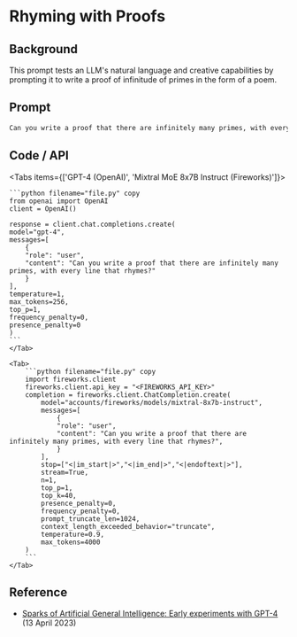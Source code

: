 # Rhyming with Proofs


## Background
This prompt tests an LLM's natural language and creative capabilities by prompting it to write a proof of infinitude of primes in the form of a poem.

## Prompt
```txt filename="prompt.txt" copy
Can you write a proof that there are infinitely many primes, with every line that rhymes?
```

## Code / API

<Tabs items={['GPT-4 (OpenAI)', 'Mixtral MoE 8x7B Instruct (Fireworks)']}>
    <Tab>
  
    ```python filename="file.py" copy
    from openai import OpenAI
    client = OpenAI()

    response = client.chat.completions.create(
    model="gpt-4",
    messages=[
        {
        "role": "user",
        "content": "Can you write a proof that there are infinitely many primes, with every line that rhymes?"
        }
    ],
    temperature=1,
    max_tokens=256,
    top_p=1,
    frequency_penalty=0,
    presence_penalty=0
    )
    ```
    </Tab>

    <Tab>
        ```python filename="file.py" copy
        import fireworks.client
        fireworks.client.api_key = "<FIREWORKS_API_KEY>"
        completion = fireworks.client.ChatCompletion.create(
            model="accounts/fireworks/models/mixtral-8x7b-instruct",
            messages=[
                {
                "role": "user",
                "content": "Can you write a proof that there are infinitely many primes, with every line that rhymes?",
                }
            ],
            stop=["<|im_start|>","<|im_end|>","<|endoftext|>"],
            stream=True,
            n=1,
            top_p=1,
            top_k=40,
            presence_penalty=0,
            frequency_penalty=0,
            prompt_truncate_len=1024,
            context_length_exceeded_behavior="truncate",
            temperature=0.9,
            max_tokens=4000
        )
        ```
    </Tab>


</Tabs>

## Reference
- [Sparks of Artificial General Intelligence: Early experiments with GPT-4](https://arxiv.org/abs/2303.12712) (13 April 2023)